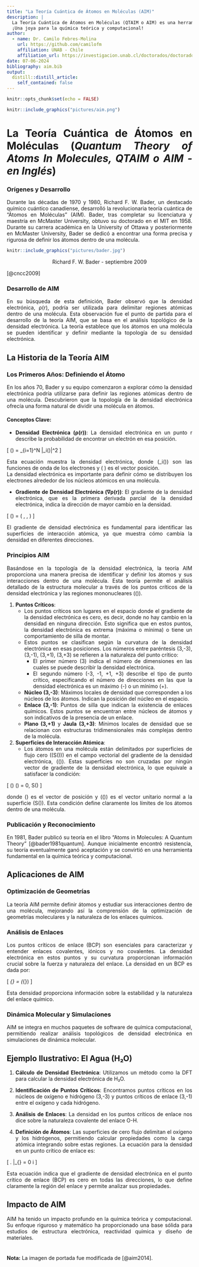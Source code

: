 ```yaml
---
title: "La Teoría Cuántica de Átomos en Moléculas (AIM)"
description: |
  La Teoría Cuántica de Átomos en Moléculas (QTAIM o AIM) es una herramienta poderosa creada por Richard F. W. Bader en los años 70 y 80. Esta teoría redefine cómo vemos los átomos en una molécula usando la densidad electrónica. Identificando puntos críticos y superficies de cero flujo, AIM desentraña cómo los átomos interactúan dentro de las moléculas, revolucionando nuestra comprensión de la estructura y reactividad química.  
  ¡Una joya para la química teórica y computacional!
author:
  - name: Dr. Camilo Febres-Molina 
    url: https://github.com/camilofm
    affiliation: UNAB - Chile
    affiliation_url: https://investigacion.unab.cl/doctorados/doctorado-en-fisicoquimica-molecular/
date: 07-06-2024
bibliography: aim.bib
output:
  distill::distill_article:
    self_contained: false
---
```


<style>
body {
text-align: justify}
.centered-text {
  text-align: center;
}
</style>

```r
knitr::opts_chunk$set(echo = FALSE)

```

```r
knitr::include_graphics("pictures/aim.png")
```

# La Teoría Cuántica de Átomos en Moléculas (*Quantum Theory of Atoms In Molecules, QTAIM o AIM - en Inglés*)

### Orígenes y Desarrollo

Durante las décadas de 1970 y 1980, Richard F. W. Bader, un destacado químico cuántico canadiense, desarrolló la revolucionaria teoría cuántica de "Átomos en Moléculas" (AIM). Bader, tras completar su licenciatura y maestría en McMaster University, obtuvo su doctorado en el MIT en 1958. Durante su carrera académica en la University of Ottawa y posteriormente en McMaster University, Bader se dedicó a encontrar una forma precisa y rigurosa de definir los átomos dentro de una molécula.

```r
knitr::include_graphics("pictures/bader.jpg")
```

```{=html}
<div class="centered-text">
Richard F. W. Bader - septiembre 2009
</div>
```
[@cncc2009]

### Desarrollo de AIM

En su búsqueda de esta definición, Bader observó que la densidad electrónica, ρ(r), podría ser utilizada para delimitar regiones atómicas dentro de una molécula. Esta observación fue el punto de partida para el desarrollo de la teoría AIM, que se basa en el análisis topológico de la densidad electrónica. La teoría establece que los átomos en una molécula se pueden identificar y definir mediante la topología de su densidad electrónica.

## La Historia de la Teoría AIM

### Los Primeros Años: Definiendo el Átomo

En los años 70, Bader y su equipo comenzaron a explorar cómo la densidad electrónica podría utilizarse para definir las regiones atómicas dentro de una molécula. Descubrieron que la topología de la densidad electrónica ofrecía una forma natural de dividir una molécula en átomos.

#### Conceptos Clave:

- **Densidad Electrónica (ρ(r))**: La densidad electrónica en un punto r describe la probabilidad de encontrar un electrón en esa posición. 

\[
\rho(\mathbf{r}) = \sum_{i=1}^N |\psi_i(\mathbf{r})|^2
\]

Esta ecuación muestra la densidad electrónica, donde \(\psi_i(\mathbf{r})\) son las funciones de onda de los electrones y \( \mathbf{r} \) es el vector posición.  
La densidad electrónica es importante para definir cómo se distribuyen los electrones alrededor de los núcleos atómicos en una molécula.

- **Gradiente de Densidad Electrónica (∇ρ(r))**: El gradiente de la densidad electrónica, que es la primera derivada parcial de la densidad electrónica, indica la dirección de mayor cambio en la densidad.

\[
\nabla \rho(\mathbf{r}) = \left( \frac{\partial \rho}{\partial x}, \frac{\partial \rho}{\partial y}, \frac{\partial \rho}{\partial z} \right)
\]

El gradiente de densidad electrónica es fundamental para identificar las superficies de interacción atómica, ya que muestra cómo cambia la densidad en diferentes direcciones.

### Principios AIM

Basándose en la topología de la densidad electrónica, la teoría AIM proporciona una manera precisa de identificar y definir los átomos y sus interacciones dentro de una molécula. Esta teoría permite el análisis detallado de la estructura molecular a través de los puntos críticos de la densidad electrónica y las regiones mononucleares (\(\Omega\)).

1. **Puntos Críticos**:
   - Los puntos críticos son lugares en el espacio donde el gradiente de la densidad electrónica es cero, es decir, donde no hay cambio en la densidad en ninguna dirección. Esto significa que en estos puntos, la densidad electrónica es extrema (máxima o mínima) o tiene un comportamiento de silla de montar.
   - Estos puntos se clasifican según la curvatura de la densidad electrónica en esas posiciones. Los números entre paréntesis (3,-3), (3,-1), (3,+1), (3,+3) se refieren a la naturaleza del punto crítico:
     - El primer número (3) indica el número de dimensiones en las cuales se puede describir la densidad electrónica.
     - El segundo número (-3, -1, +1, +3) describe el tipo de punto crítico, especificando el número de direcciones en las que la densidad electrónica es un máximo (-) o un mínimo (+).

   - **Núcleo (3,-3)**: Máximos locales de densidad que corresponden a los núcleos de los átomos. Indican la posición del núcleo en el espacio.
   - **Enlace (3,-1)**: Puntos de silla que indican la existencia de enlaces químicos. Estos puntos se encuentran entre núcleos de átomos y son indicativos de la presencia de un enlace.
   - **Plano (3,+1)** y **Jaula (3,+3)**: Mínimos locales de densidad que se relacionan con estructuras tridimensionales más complejas dentro de la molécula.

2. **Superficies de Interacción Atómica**:
   - Los átomos en una molécula están delimitados por superficies de flujo cero (\(S(\Omega)\)) en el campo vectorial del gradiente de la densidad electrónica, \(\nabla \rho(\mathbf{r})\). Estas superficies no son cruzadas por ningún vector de gradiente de la densidad electrónica, lo que equivale a satisfacer la condición:

\[
\nabla \rho(\mathbf{r}) \cdot \mathbf{n}(\mathbf{r}) = 0, \quad \text{para toda } \mathbf{r} \in S(\Omega)
\]

   donde \(\mathbf{r}\) es el vector de posición y \(\mathbf{n}(\mathbf{r})\) es el vector unitario normal a la superficie \(S(\Omega)\). Esta condición define claramente los límites de los átomos dentro de una molécula.


### Publicación y Reconocimiento

En 1981, Bader publicó su teoría en el libro "Atoms in Molecules: A Quantum Theory" [@bader1981quantum]. Aunque inicialmente encontró resistencia, su teoría eventualmente ganó aceptación y se convirtió en una herramienta fundamental en la química teórica y computacional.

## Aplicaciones de AIM

### Optimización de Geometrías

La teoría AIM permite definir átomos y estudiar sus interacciones dentro de una molécula, mejorando así la comprensión de la optimización de geometrías moleculares y la naturaleza de los enlaces químicos.

### Análisis de Enlaces

Los puntos críticos de enlace (BCP) son esenciales para caracterizar y entender enlaces covalentes, iónicos y no covalentes. La densidad electrónica en estos puntos y su curvatura proporcionan información crucial sobre la fuerza y naturaleza del enlace. La densidad en un BCP es dada por:

\[
\rho_{\text{BCP}} = \rho(\mathbf{r}_{\text{BCP}})
\]

Esta densidad proporciona información sobre la estabilidad y la naturaleza del enlace químico.

### Dinámica Molecular y Simulaciones

AIM se integra en muchos paquetes de software de química computacional, permitiendo realizar análisis topológicos de densidad electrónica en simulaciones de dinámica molecular.

## Ejemplo Ilustrativo: El Agua (H₂O)

1. **Cálculo de Densidad Electrónica**:
   Utilizamos un método como la DFT para calcular la densidad electrónica de H₂O.

2. **Identificación de Puntos Críticos**:
   Encontramos puntos críticos en los núcleos de oxígeno e hidrógeno (3,-3) y puntos críticos de enlace (3,-1) entre el oxígeno y cada hidrógeno.

3. **Análisis de Enlaces**:
   La densidad en los puntos críticos de enlace nos dice sobre la naturaleza covalente del enlace O-H.

4. **Definición de Átomos**:
   Las superficies de cero flujo delimitan el oxígeno y los hidrógenos, permitiendo calcular propiedades como la carga atómica integrando sobre estas regiones. La ecuación para la densidad en un punto crítico de enlace es:

\[
\left. \frac{\partial \rho}{\partial x_i} \right|_{\text{BCP}} = 0 \quad \forall i
\]

   Esta ecuación indica que el gradiente de densidad electrónica en el punto crítico de enlace (BCP) es cero en todas las direcciones, lo que define claramente la región del enlace y permite analizar sus propiedades.

## Impacto de AIM

AIM ha tenido un impacto profundo en la química teórica y computacional. Su enfoque riguroso y matemático ha proporcionado una base sólida para estudios de estructura electrónica, reactividad química y diseño de materiales.

<p style="margin-top: 1cm;"></p>

**Nota:** La imagen de portada fue modificada de [@aim2014].